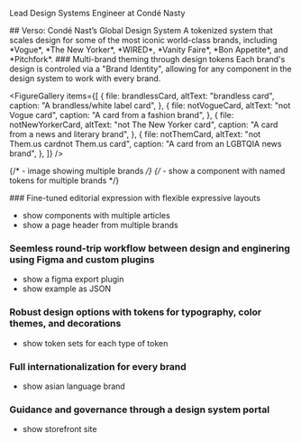 
<DecoratedHeading>Lead Design Systems Engineer at Condé Nasty</DecoratedHeading>

<LayoutColumns>
<Column>
## Verso: Condé Nast’s Global Design System
A tokenized system that scales design for some of the most iconic world-class brands, including *Vogue*, *The New Yorker*, *WIRED*, *Vanity Faire*, *Bon Appetite*, and *Pitchfork*.

<LogoGrid/>
</Column>

<Column>
### Multi-brand theming through design tokens
Each brand's design is controled via a "Brand Identity", allowing for any component in the design system to work with every brand.

<FigureGallery
  items={[
    {
      file: brandlessCard,
      altText: "brandless card",
      caption: "A brandless/white label card",
    },
    {
      file: notVogueCard,
      altText: "not Vogue card",
      caption: "A card from a fashion brand",
    },
    {
      file: notNewYorkerCard,
      altText: "not The New Yorker card",
      caption: "A card from a news and literary brand",
    },
    {
      file: notThemCard,
      altText: "not Them.us cardnot Them.us card",
      caption: "A card from an LGBTQIA news brand",
    },
  ]}
/>

{/* - image showing multiple brands */}
{/* - show a component with named tokens for multiple brands */}

</Column>
</LayoutColumns>

<LayoutColumns>
<Column>
### Fine-tuned editorial expression with flexible expressive layouts

- show components with multiple articles
- show a page header from multiple brands
</Column>
<Column>

### Seemless round-trip workflow between design and enginering using Figma and custom plugins

- show a figma export plugin
- show example as JSON
</Column>
</LayoutColumns>
<LayoutColumns>
<Column>

### Robust design options with tokens for typography, color themes, and decorations

- show token sets for each type of token
</Column>
<Column>

### Full internationalization for every brand

- show asian language brand
</Column>
</LayoutColumns>
<LayoutColumns>
<Column>

### Guidance and governance through a design system portal

- show storefront site
</Column>
</LayoutColumns>
